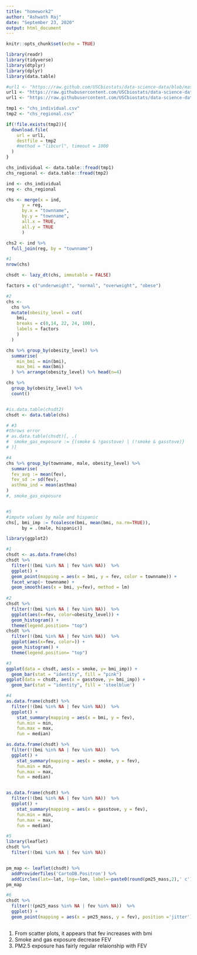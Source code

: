 ```yaml
---
title: "homework2"
author: "Ashwath Raj"
date: "September 23, 2020"
output: html_document
---
```


```r
knitr::opts_chunk$set(echo = TRUE)
```


```r
library(readr)
library(tidyverse)
library(dtplyr)
library(dplyr)
library(data.table)

#url1 <- "https://raw.github.com/USCbiostats/data-science-data/blob/master/01_chs/chs_individual.csv"
url1 <- "https://raw.githubusercontent.com/USCbiostats/data-science-data/master/01_chs/chs_individual.csv"
url1 <- "https://raw.githubusercontent.com/USCbiostats/data-science-data/master/01_chs/chs_regional.csv"

tmp1 <- "chs_individual.csv"
tmp2 <- "chs_regional.csv"

if(!file.exists(tmp2)){
  download.file(
    url = url1,
    destfile = tmp2
    #method = "libcurl", timeout = 1000
  )
}

chs_individual <- data.table::fread(tmp1)
chs_regional <- data.table::fread(tmp2)

ind <- chs_individual
reg <- chs_regional

```


```r

chs <- merge(x = ind, 
      y = reg, 
      by.x = "townname",
      by.y = "townname",
      all.x = TRUE,
      all.y = TRUE
      ) 

chs2 <- ind %>%
  full_join(reg, by = "townname")

#1 
nrow(chs)

chsdt <- lazy_dt(chs, immutable = FALSE)

factors = c("underweight", "normal", "overweight", "obese")

#2
chs <-
  chs %>%
  mutate(obesity_level = cut(
    bmi,
    breaks = c(0,14, 22, 24, 100),
    labels = factors
    )
  )

chs %>% group_by(obesity_level) %>%
  summarise(
    min_bmi = min(bmi),
    max_bmi = max(bmi)
  ) %>% arrange(obesity_level) %>% head(n=4)

chs %>%
  group_by(obesity_level) %>%
  count()


#is.data.table(chsdt2)
chsdt <- data.table(chs)

# #3 
#throws error
# as.data.table(chsdt)[, .(
#  smoke_gas_exposure := {(smoke & !gasstove) | (!smoke & gasstove)}
# )]

#4
chs %>% group_by(townname, male, obesity_level) %>%
  summarise(
  fev_avg := mean(fev),
  fev_sd := sd(fev),
  asthma_ind = mean(asthma)
)
#, smoke_gas_exposure


#5
#impute values by male and hispanic
chs[, bmi_imp := fcoalesce(bmi, mean(bmi, na.rm=TRUE)),
      by = .(male, hispanic)]

```



```r
library(ggplot2)

#1
chsdt <- as.data.frame(chs)
chsdt %>%
  filter(!(bmi %in% NA | fev %in% NA))  %>%
  ggplot() +
  geom_point(mapping = aes(x = bmi, y = fev, color = townname)) +
  facet_wrap(~ townname) +
  geom_smooth(aes(x = bmi, y=fev), method = lm) 
  
#2
chsdt %>%
  filter(!(bmi %in% NA | fev %in% NA))  %>%
  ggplot(aes(x=fev, color=obesity_level)) +
  geom_histogram() +
  theme(legend.position= "top")
chsdt %>%
  filter(!(bmi %in% NA | fev %in% NA))  %>%
  ggplot(aes(x=fev, color=)) +
  geom_histogram() +
  theme(legend.position= "top")

#3
ggplot(data = chsdt, aes(x = smoke, y= bmi_imp)) + 
  geom_bar(stat = "identity", fill = "pink")
ggplot(data = chsdt, aes(x = gasstove, y= bmi_imp)) + 
  geom_bar(stat = "identity", fill = 'steelblue')

#4
as.data.frame(chsdt) %>%
  filter(!(bmi %in% NA | fev %in% NA))  %>%
  ggplot() + 
    stat_summary(mapping = aes(x = bmi, y = fev),
    fun.min = min,
    fun.max = max,
    fun = median)

as.data.frame(chsdt) %>%
  filter(!(bmi %in% NA | fev %in% NA))  %>%
  ggplot() + 
    stat_summary(mapping = aes(x = smoke, y = fev),
    fun.min = min,
    fun.max = max,
    fun = median)


as.data.frame(chsdt) %>%
  filter(!(bmi %in% NA | fev %in% NA))  %>%
  ggplot() + 
    stat_summary(mapping = aes(x = gasstove, y = fev),
    fun.min = min,
    fun.max = max,
    fun = median)

#5
library(leaflet)
chsdt %>%
  filter(!(bmi %in% NA | fev %in% NA))


pm_map <- leaflet(chsdt) %>%
  addProviderTiles('CartoDB.Positron') %>% 
  addCircles(lat=~lat, lng=~lon, label=~paste0(round(pm25_mass,2),' c'), opacity =1, fillOpacity = 1, radius = 500)
pm_map

#6
chsdt %>%
  filter(!(pm25_mass %in% NA | fev %in% NA))  %>%
  ggplot() +
  geom_point(mapping = aes(x = pm25_mass, y = fev), position ='jitter') 



```


1. From scatter plots, it appears that fev increases with bmi
2. Smoke and gas exposure decrease FEV
3. PM2.5 exposure has fairly regular relaionship with FEV
